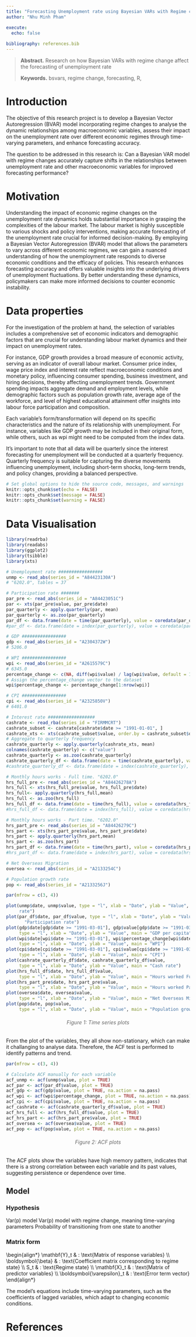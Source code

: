 ```yaml
---
title: "Forecasting Unemployment rate using Bayesian VARs with Regime change"
author: "Nhu Minh Pham"

execute:
  echo: false
  
bibliography: references.bib
---
```


> **Abstract.** Research on how Bayesian VARs with regime change affect the forecasting 
of unemployment rate
>
> **Keywords.** bsvars, regime change, forecasting, R, 

# Introduction

The objective of this research project is to develop a Bayesian Vector Autoregression (BVAR) model incorporating regime changes to analyse the dynamic relationships among macroeconomic variables, assess their impact on the unemployment rate over different economic regimes through time-varying parameters, and enhance forecasting accuracy.

The question to be addressed in this research is: Can a Bayesian VAR model with regime changes accurately capture shifts in the relationships between unemployment rate and other macroeconomic variables for improved forecasting performance?

# Motivation
Understanding the impact of economic regime changes on the unemployment rate dynamics holds substantial importance in grasping the complexities of the labour market. The labour market is highly susceptible to various shocks and policy interventions, making accurate forecasting of the unemployment rate crucial for informed decision-making. By employing a Bayesian Vector Autoregression (BVAR) model that allows the parameters to vary across different economic regimes, we can gain a nuanced understanding of how the unemployment rate responds to diverse economic conditions and the efficacy of policies. This research enhances forecasting accuracy and offers valuable insights into the underlying drivers of unemployment fluctuations. By better understanding these dynamics, policymakers can make more informed decisions to counter economic instability.


# Data properties

For the investigation of the problem at hand, the selection of variables includes a comprehensive set of economic indicators and demographic factors that are crucial for understanding labour market dynamics and their impact on unemployment rates. 

For instance, GDP growth provides a broad measure of economic activity, serving as an indicator of overall labour market. Consumer price index, wage price index and interest rate reflect macroeconomic conditions and monetary policy, influencing consumer spending, business investment, and hiring decisions, thereby affecting unemployment trends. Government spending impacts aggregate demand and employment levels, while demographic factors such as population growth rate, average age of the workforce, and level of highest educational attainment offer insights into labour force participation and composition. 

Each variable's form/transformation will depend on its specific characteristics and the nature of its relationship with unemployment. For instance, variables like GDP growth may be included in their original form, while others, such as wpi might need to be computed from the index data. 

It's important to note that all data will be quarterly since the interest forecasting for unemployment will be conducted at a quarterly frequency. Quarterly frequency is suitable for capturing the diverse movements influencing unemployment, including short-term shocks, long-term trends, and policy changes, providing a balanced perspective.



\begin{align*}
& unmp_{t} & : & \text{Unemployment rate} \\
& par_{t} & : & \text{Participation rate} \\
& gdp_{t} & : & \text{GDP per capita: Chain volume measures - Percentage changes} \\
& cpi_{t} & : & \text{Consumer price index} \\
& wpi_{t} & : & \text{Wage price index} \\
& cashrate_{t} & : & \text{Cash rate} \\
& hrfull_{t} & : & \text{Average hours worked Full time} \\
& hrpart_{t} & : & \text{Average hours worked Part time} \\
& oversea_{t} & : & \text{Oversea migration} \\
& pop_{t} & : & \text{Population growth rate} \\
\end{align*}

```r
# Set global options to hide the source code, messages, and warnings
knitr::opts_chunk$set(echo = FALSE)
knitr::opts_chunk$set(message = FALSE)
knitr::opts_chunk$set(warning = FALSE)
```

# Data Visualisation
```r
library(readrba)
library(readabs)
library(ggplot2)
library(tsibble)
library(xts)
```


```r
# Unemployment rate #################
unmp <- read_abs(series_id = "A84423130A")
# "6202.0", tables = 37

# Participation rate #######
par_pre <- read_abs(series_id = "A84423051C")
par <- xts(par_pre$value, par_pre$date)
par_quarterly <- apply.quarterly(par, mean)
par_quarterly <- as.zoo(par_quarterly)
par_df <- data.frame(date = time(par_quarterly), value = coredata(par_quarterly))
#par_df <- data.frame(date = index(par_quarterly), value = coredata(par_quarterly)) # Error: par is not tsibble

# GDP #################
gdp <- read_abs(series_id = "A2304372W")
# 5206.0

# WPI #################
wpi <- read_abs(series_id = "A2615579C")
# 6345.0
percentage_change <- c(NA, diff(wpi$value) / lag(wpi$value, default = 1) * 100)
# Assign the percentage_change vector to the dataset
wpi$percentage_change <- percentage_change[1:nrow(wpi)]

# CPI #################
cpi <- read_abs(series_id = "A2325850V")
# 6401.0

# Interest rate ##################
cashrate <- read_rba(series_id = "FIRMMCRT")
cashrate_subset <- cashrate[cashrate$date >= "1991-01-01", ]
cashrate_xts <- xts(cashrate_subset$value, order.by = cashrate_subset$date)
# Aggregate to quarterly frequency
cashrate_quarterly <- apply.quarterly(cashrate_xts, mean)
colnames(cashrate_quarterly) <- c("value")
cashrate_quarterly <- as.zoo(cashrate_quarterly)
cashrate_quarterly_df <- data.frame(date = time(cashrate_quarterly), value = coredata(cashrate_quarterly))
#cashrate_quarterly_df <- data.frame(date = index(cashrate_quarterly), value = coredata(cashrate_quarterly))  # Error: cashrate_quarterly_df is not tsibble

# Monthly hours works - Full time. "6202.0"
hrs_full_pre <- read_abs(series_id = "A84426278A") 
hrs_full <- xts(hrs_full_pre$value, hrs_full_pre$date)
hrs_full<- apply.quarterly(hrs_full,mean)
hrs_full <- as.zoo(hrs_full)
hrs_full_df <- data.frame(date = time(hrs_full), value = coredata(hrs_full))
#hrs_full_df <- data.frame(date = index(hrs_full), value = coredata(hrs_full))   # Error: hrs_full_df is not tsibble

# Monthly hours works - Part time. "6202.0"
hrs_part_pre <- read_abs(series_id = "A84426279C")
hrs_part <- xts(hrs_part_pre$value, hrs_part_pre$date)
hrs_part <- apply.quarterly(hrs_part,mean)
hrs_part <- as.zoo(hrs_part)
hrs_part_df <- data.frame(date = time(hrs_part), value = coredata(hrs_part))
#hrs_part_df <- data.frame(date = index(hrs_part), value = coredata(hrs_part))   # Error: hrs_part_df is not tsibble

# Net Overseas Migration
oversea <- read_abs(series_id = "A2133254C")

# Population growth rate
pop <- read_abs(series_id = "A2133256J")

```


```r
par(mfrow = c(3, 4))

plot(unmp$date, unmp$value, type = "l", xlab = "Date", ylab = "Value", main = "Unemployment
     rate")
plot(par_df$date, par_df$value, type = "l", xlab = "Date", ylab = "Value", main =
       "Participation rate")
plot(gdp$date[gdp$date >= "1991-03-01"], gdp$value[gdp$date >= "1991-03-01"], 
     type = "l", xlab = "Date", ylab = "Value", main = "GDP per capita")
plot(wpi$date[wpi$date >= "1991-03-01"], wpi$percentage_change[wpi$date >= "1991-03-01"], 
     type = "l", xlab = "Date", ylab = "Value", main = "WPI")
plot(cpi$date[cpi$date >= "1991-03-01"], cpi$value[cpi$date >= "1991-03-01"], 
     type = "l", xlab = "Date", ylab = "Value", main = "CPI")
plot(cashrate_quarterly_df$date, cashrate_quarterly_df$value, 
     type = "l", xlab = "Date", ylab = "Value", main = "Cash rate")
plot(hrs_full_df$date, hrs_full_df$value, 
     type = "l", xlab = "Date", ylab = "Value", main = "Hours worked Full time")
plot(hrs_part_pre$date, hrs_part_pre$value, 
     type = "l", xlab = "Date", ylab = "Value", main = "Hours worked Part time")
plot(oversea$date, oversea$value, 
     type = "l", xlab = "Date", ylab = "Value", main = "Net Overseas Migration")
plot(pop$date, pop$value, 
     type = "l", xlab = "Date", ylab = "Value", main = "Population growth")


```
<div id="figure1" style="text-align: center; color: #696969;">
###### Figure 1: Time series plots
</div>

From the plot of the variables, they all show non-stationary, which can make it challanging 
to analyse data. Therefore, the ACF test is performed to identify patterns and trend.


```r
par(mfrow = c(3, 4))

# Calculate ACF manually for each variable
acf_unmp <- acf(unmp$value, plot = TRUE)
acf_par <- acf(par_df$value, plot = TRUE)
acf_gdp <- acf(gdp$value, plot = TRUE, na.action = na.pass)
acf_wpi <- acf(wpi$percentage_change, plot = TRUE, na.action = na.pass)
acf_cpi <- acf(cpi$value, plot = TRUE, na.action = na.pass)
acf_cashrate <- acf(cashrate_quarterly_df$value, plot = TRUE)
acf_hrs_full <- acf(hrs_full_df$value, plot = TRUE)
acf_hrs_part <- acf(hrs_part_pre$value, plot = TRUE)
acf_oversea <- acf(oversea$value, plot = TRUE)
acf_pop <- acf(pop$value, plot = TRUE, na.action = na.pass)
```
<div id="figure2" style="text-align: center; color: #696969;">
###### Figure 2: ACF plots
</div>

The ACF plots show the variables have high memory pattern, indicates that there is a strong correlation between each variable and its past values, suggesting persistence or dependence over time.

## Model

### Hypothesis

Var(p) model
\begin{aligned}
y_t = \beta_0 + \beta_1 y_{t-1} + \beta_2 x_{1, t-1} + \beta_3 x_{2, t-1} + \ldots + \beta_n x_{n, t-1} + \varepsilon_t
\end{aligned}


Var(p) model with regime change, meaning time-varying parameters
\begin{aligned}
y_t &= \beta_{0,S_t} + \beta_{1,S_t} y_{t-1} + \beta_{2,S_t} x_{1, t-1} + \beta_{3,S_t} x_{2, t-1} + \ldots + \beta_{n,S_t} x_{n, t-1} + \varepsilon_t \\
\end{aligned}

Probability of transitioning from one state to another
\begin{aligned}
P(S_t = j | S_{t-1} = i) &= \pi_{ij}
\end{aligned}



### Matrix form


\begin{align*}
\mathbf{Y}_t = \boldsymbol{\beta}_{S_t} \mathbf{X}_t + \boldsymbol{E}_t
\end{align*}

\begin{align*}
\boldsymbol{E}_t
\sim MN(0_T, \Sigma, I_T)
\end{align*}

\\begin{align*}
\\mathbf{Y}_t & : \\text{Matrix of response variables} \\\\
\\boldsymbol{\\beta} & : \\text{Coefficient matrix corresponding to regime state} \\\\
S_t & : \\text{Regime state} \\\\
\\mathbf{X}_t & : \\text{Matrix of predictor variables} \\\\
\\boldsymbol{\\varepsilon}_t & : \\text{Error term vector} 
\\end{align*}

The model's equations include time-varying parameters, such as the coefficients of lagged variables, which adapt to changing economic conditions.


# References {.unnumbered}